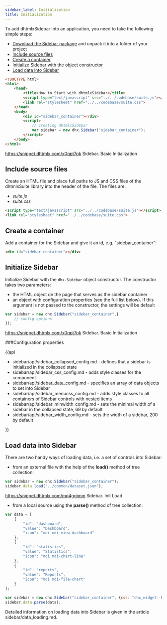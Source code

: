 ```yaml
---
sidebar_label: Initialization
title: Initialization
---          
```


To add dhtmlxSidebar into an application, you need to take the following simple steps:

- [Download the Sidebar package](https://dhtmlx.com/docs/products/dhtmlxSuite/download.shtml) and unpack it into a folder of your project
- [Include source files](#includesourcefiles)
- [Create a container](#createacontainer)
- [Initialize Sidebar](#initializesidebar) with the object constructor
- [Load data into Sidebar](#loaddataintosidebar)

~~~html
<!DOCTYPE html>
<html>
    <head>
        <title>How to Start with dhtmlxSidebar</title>         
        <script type="text/javascript" src="../../codebase/suite.js"></script>
        <link rel="stylesheet" href="../../codebase/suite.css">
    </head>
    <body>
        <div id="sidebar_container"></div>
        <script>
            // creating dhtmlxSidebar
            var sidebar = new dhx.Sidebar("sidebar_container");
        </script>
    </body>
</html>
~~~

https://snippet.dhtmlx.com/x0qpt7pk	Sidebar. Basic Initialization

Include source files
--------------------

Create an HTML file and place full paths to JS and CSS files of the dhtmlxSuite library into the header of the file. The files are:

- *suite.js*
- *suite.css*

~~~html
<script type="text/javascript" src="../../codebase/suite.js"></script>
<link rel="stylesheet" href="../../codebase/suite.css">
~~~

Create a container
-------------------

Add a container for the Sidebar and give it an id, e.g. "sidebar_container":

~~~html
<div id="sidebar_container"></div>
~~~

Initialize Sidebar
---------------------

Initialize Sidebar with the `dhx.Sidebar` object constructor. The constructor takes two parameters:

- the HTML object on the page that serves as the sidebar container
- an object with configuration properties (see the full list below). If this argument is not passed to the constructor, the settings will be default

~~~js
var sidebar = new dhx.Sidebar("sidebar_container",{
	// config options
});
~~~

https://snippet.dhtmlx.com/x0qpt7pk	Sidebar. Basic Initialization

###Configuration properties

{{api

- sidebar/api/sidebar_collapsed_config.md - defines that a sidebar is initialized in the collapsed state
- sidebar/api/sidebar_css_config.md - adds style classes for the component
- sidebar/api/sidebar_data_config.md - specifies an array of data objects to set into Sidebar 
- sidebar/api/sidebar_menucss_config.md - adds style classes to all containers of Sidebar controls with nested items
- sidebar/api/sidebar_minwidth_config.md - sets the minimal width of a sidebar in the collapsed state, 69 by default
- sidebar/api/sidebar_width_config.md - sets the width of a sidebar, 200 by default

}}

Load data into Sidebar
------------------

There are two handy ways of loading data, i.e. a set of controls into Sidebar:

- from an external file with the help of the <strong>load()</strong> method of tree collection:

~~~js
var sidebar = new dhx.Sidebar("sidebar_container");
sidebar.data.load("../common/dataset.json");
~~~

https://snippet.dhtmlx.com/mq4ggjmm	Sidebar. Init Load

- from a local source using the <strong>parse()</strong> method of tree collection:

~~~js
var data = [
    {
        "id": "dashboard",
        "value": "Dashboard",
        "icon": "mdi mdi-view-dashboard"
    },
    {
        "id": "statistics",
        "value": "Statistics",
        "icon": "mdi mdi-chart-line"
    },
    {
        "id": "reports",
        "value": "Reports",
        "icon": "mdi mdi-file-chart"
    }
];

var sidebar = new dhx.Sidebar("sidebar_container", {css: "dhx_widget--border_right" });
sidebar.data.parse(data);
~~~

Detailed information on loading data into Sidebar is given in the article sidebar/data_loading.md.




